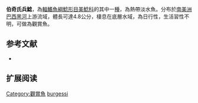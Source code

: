 {{Speciesbox
| name = 伯奇氏兵鯰
| image =  
| image_width = 250px
| image_caption = 
| status = NE
| status_system = IUCN3.1
| genus = Corydoras
| species = burgessi
| authority = [[Axelrod|Axelrod]], 1987
| synonyms =  
}}

'''伯奇氏兵鯰'''，為[[輻鰭魚綱|輻鰭魚綱]][[鯰形目|鯰形目]][[美鯰科|美鯰科]]的其中一[[種|種]]，為熱帶淡水魚。分布於[[南美洲|南美洲]][[巴西|巴西]][[黑河|黑河]]上游流域，體長可達4.8公分，棲息在底層水域，為日行性，生活習性不明，可做為觀賞魚。

==参考文献==
*{{FishBase_species|genus=Corydoras|species=burgessi|year=2014|month=11}}

== 扩展阅读 ==
{{refbegin}}
{{wikispecies-inline|Corydoras burgessi|伯奇氏兵鯰}}
{{refend}}
{{Taxonbar|from=Q3694944}}

[[Category:觀賞魚|Category:觀賞魚]]
[[Category:兵鯰屬|burgessi]]